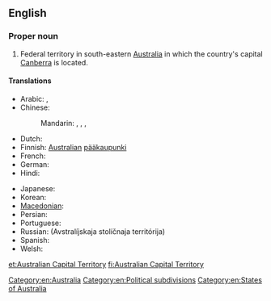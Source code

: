 ==English==
{{wikipedia}}

===Proper noun===
{{en-proper noun|sg=[[Australian]] [[capital|Capital]] [[territory|Territory]]}}

# Federal territory in south-eastern [[Australia]] in which the country's capital [[Canberra]] is located.

====Translations====
{{trans-top|Territory of Australia}}
* Arabic: {{t-|ar|إقليم العاصمة الأسترالية|m|tr='iqliim al-3aaSima al-'ustraalíyya|sc=Arab}}, {{t-|ar|مقاطعة العاصمة الأسترالية|f|tr=muqaaTa3at al-3aaSima al-'ustraalíyya|sc=Arab}}
* Chinese:
*: Mandarin: {{t|zh|澳洲首都特區|sc=Hani}}, {{t|zh|澳洲首都特区|tr=Àozhōu Shuǒdū Tè Qū|sc=Hani}}, {{qualifier|full name}} {{t|zh|澳大利亞首都特別行政區|sc=Hani}}, {{t|zh|澳大利亚首都特别行政区|tr=Àodàlìyà Shuǒdū Tèbié Xíngzhèng Qū|sc=Hani}}
* Dutch: {{t+|nl|Australisch Hoofdstedelijk Territorium}}
* Finnish: [[Australian#Finnish|Australian]] [[pääkaupunki]]{{t+|fi|territorio}}
* French: {{t-|fr|Territoire de la Capitale australienne|f}}
* German: {{t-|de|Australian Capital Territory|n}}
* Hindi: {{t-|hi|ऑस्ट्रेलियाई राजधानी क्षेत्र|m|tr=osṭreliyā'ī rājadhānī kṣetra|sc=Deva}}
{{trans-mid}}
* Japanese: {{t-|ja|オーストラリア首都特別地域|tr=Ōsutoraria shuto tokubetsu chiiki|sc=Jpan}}
* Korean: {{t-|ko|오스트레일리아 수도 준주|tr=Oseuteureillia sudo junju|sc=Kore}}
* [[Macedonian]]: {{t-|mk|Територија на австралискиот главен град|f|tr=Teritórija na avstralískiot gláven grad}}
* Persian: {{t-|fa|قلمرو پایتختی استرالیا|sc=fa-Arab}}
* Portuguese: {{t-|pt|Território da Capital Australiana|m}}
* Russian: {{t-|ru|Австралийская столичная территория|f}} (Avstralíjskaja stolíčnaja territórija)
* Spanish: {{t-|es|Territorio Capital Australiano|m}}
* Welsh: {{t-|cy|Tiriogaeth Prifddinas Awstralia}}
{{trans-bottom}}

{{checktrans-top}}
{{trans-bottom}}

[[Category:en:Australia]]
[[Category:en:Political subdivisions]]
[[Category:en:States of Australia]]

[[et:Australian Capital Territory]]
[[fi:Australian Capital Territory]]